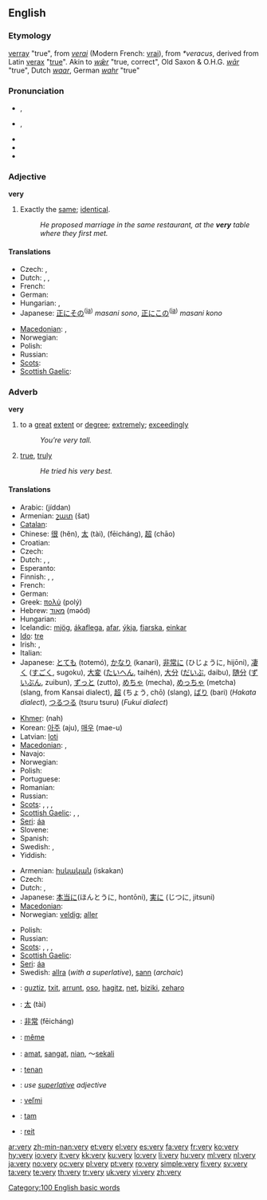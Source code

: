 {{wikipedia}}
==English==

{{rank|than|some|other|67|very|upon|man|may}}

===Etymology===
{{etyl|enm}} [[verray]] "true", from {{etyl|fro}} ''[[verai]]'' (Modern French: [[vrai]]), from {{VL.}} ''*veracus'', derived from Latin [[verax]] "[[true]]". Akin to {{etyl|ang}} ''[[wǣr]]'' "true, correct", Old Saxon & O.H.G. ''[[wār]]'' "true", Dutch ''[[waar]]'', German ''[[wahr]]'' "true"

===Pronunciation===
* {{a|UK}} {{IPA|/ˈvɛɹɪ/}}, {{SAMPA|/"vEr\ɪ/}}
* {{a|US}} {{IPA|/ˈvɛɹi/}}, {{SAMPA|/"vEr\i/}}
* {{audio|en-us-very.ogg|Audio (US)}}
* {{hyphenation|ver|y}}
* {{rhymes|ɛri}}

===Adjective===
'''very'''

# Exactly the [[same]]; [[identical]].
#: ''He proposed marriage in the same restaurant, at the '''very''' table where they first met.''

====Translations====
{{trans-top|exactly the same; identical}}
* Czech: {{t-|cs|týž}}, {{t-|cs|tentýž}}
* Dutch: {{t+|nl|zelfde}}, {{t+|nl|dezelfde}}, {{t+|nl|hetzelfde}}
* French: {{t+|fr|même}}
* German: {{t|de|derselbe}}
* Hungarian: {{t+|hu|ugyanaz}}, {{t-|hu|egyazon}}
* Japanese: [[正に]][[その]]<sup>([[:ja:正にその|ja]])</sup> ''masani sono'', [[正に]][[この]]<sup>([[:ja:正にこの|ja]])</sup> ''masani kono''
{{trans-mid}}
* [[Macedonian]]: {{t-|mk|сам|tr=sam|sc=Cyrl|xs=Macedonian}},  {{t|mk|самиот|tr=sámiot|sc=Cyrl|xs=Macedonian}}
* Norwegian: {{t-|no|samme}}
* Polish: {{t-|pl|identyczny}}
* Russian: {{t+|ru|самый||tr=sámyj|sc=Cyrl}}
* [[Scots]]: {{tø|sco|vera|xs=Scots}}
* [[Scottish Gaelic]]: {{t-|gd|aon|xs=Scottish Gaelic}}
{{trans-bottom}}

===Adverb===
'''very'''

# to a [[great]] [[extent]] or [[degree]]; [[extremely]]; [[exceedingly]]
#: ''You’re very tall.''
# [[true]], [[truly]]
#: ''He tried his very best.''

====Translations====
{{trans-top|to a high degree}}
* Arabic: {{Arab|[[جدا|جِدًا]]}} (jíddan)
* Armenian: [[շատ]] (šat)
* [[Catalan]]: {{t-|ca|molt}}
* Chinese: [[很]] (hĕn), [[太]] (tài), {{t-|cmn|非常|sc=Hani|xs=Mandarin}} (fēicháng), [[超]] (chāo)
* Croatian: {{t-|hr|vrlo}}
* Czech: {{t+|cs|velmi}}
* Dutch: {{t+|nl|zeer}}, {{t+|nl|heel}}, {{t+|nl|erg}}
* Esperanto: {{t+|eo|tre|xs=Esperanto}}
* Finnish: {{t+|fi|erittäin}}, {{t+|fi|kovin}}, {{t+|fi|hyvin}}
* French: {{t+|fr|très}}
* German: {{t+|de|sehr}}
* Greek: [[πολύ]] (polý)
* Hebrew: [[מאוד]] (məód)
* Hungarian: {{t+|hu|nagyon}}
* Icelandic: [[mjög]], [[ákaflega]], [[afar]], [[ýkja]], [[fjarska]], [[einkar]]
* [[Ido]]: [[tre]]
* Irish: {{t-|ga|an-|xs=Irish}}, {{t-|ga|ana-|xs=Irish}}
* Italian: {{t+|it|molto}}
* Japanese: [[とても]] (totemó), [[かなり]] (kanari), [[非常に]] (ひじょうに, hijōni), [[凄く]] ([[すごく]], sugoku), [[大変]] ([[たいへん]], taihén), [[大分]] ([[だいぶ]], daibu), [[随分]] ([[ずいぶん]], zuibun), [[ずっと]] (zutto), [[めちゃ]] (mecha), [[めっちゃ]] (metcha) (slang, from Kansai dialect), [[超]] (ちょう, chō) (slang), [[ばり]] (bari) (''Hakata dialect''), [[つるつる]] (tsuru tsuru) (''Fukui dialect'')
{{trans-mid}}
* [[Khmer]]: {{Khmr|[[ណាស់]]}} (nah)
* Korean: [[아주]] (aju), [[매우]] (mae-u)
* Latvian: [[ļoti]]
* [[Macedonian]]: {{t+|mk|многу|tr=mnógu|sc=Cyrl|xs=Macedonian}},  {{t|mk|мошне|tr=móšne|sc=Cyrl|xs=Macedonian}}
* Navajo: {{tø|nv|ayóo}}
* Norwegian: {{t+|no|veldig}}
* Polish: {{t+|pl|bardzo}}
* Portuguese: {{t+|pt|muito}}
* Romanian: {{t-|ro|foarte}}
* Russian: {{t+|ru|очень|tr=óčen’|sc=Cyrl}}
* [[Scots]]: {{tø|sco|gey|xs=Scots}}, {{tø|sco|unco|xs=Scots}}, {{tø|sco|vera|xs=Scots}},
* [[Scottish Gaelic]]: {{t-|gd|glè|xs=Scottish Gaelic}}, {{t-|gd|ro|xs=Scottish Gaelic}}, {{t-|gd|fìor|xs=Scottish Gaelic}}
* [[Seri]]: [[áa]]
* Slovene: {{t+|sl|zelo}}
* Spanish: {{t+|es|muy}}
* Swedish: {{t+|sv|mycket}}, {{t+|sv|väldigt}}
* Yiddish: {{t-|yi|זייער|tr=zeyer|sc=Hebr|xs=Yiddish}}
{{trans-bottom}}

{{trans-top|true, truly}}
* Armenian: [[իսկական]] (iskakan)
* Czech: {{t-|cs|skutečně}}
* Dutch: {{t+|nl|echt}}, {{t+|nl|uiterst}}
* Japanese: [[本当に]](ほんとうに, hontōni), [[実に]] (じつに, jitsuni)
* [[Macedonian]]: {{t|mk|нај-|tr=naj-|sc=Cyrl|xs=Macedonian}}
* Norwegian: [[veldig]]; [[aller]]
{{trans-mid}}
* Polish: {{t+|pl|naprawdę}}
* Russian: {{t+|ru|самый|tr=sámyj|sc=Cyrl}}
* [[Scots]]: {{tø|sco|gey|xs=Scots}}, {{tø|sco|unco|xs=Scots}}, {{tø|sco|vera|xs=Scots}},
* [[Scottish Gaelic]]: {{t-|gd|fìor|xs=Scottish Gaelic}}
* [[Seri]]: [[áa]]
* Swedish: [[allra]] (''with a superlative''), [[sann]] (''archaic'')
{{trans-bottom}}

{{checktrans-top}}
* {{ttbc|Basque}}: [[guztiz]], [[txit]], [[arrunt]], [[oso]], [[hagitz]], [[net]], [[biziki]], [[zeharo]]
* {{ttbc|CJKV Characters}}: [[太]] (tài)
* {{ttbc|Chinese}}: [[非常]] (fēicháng)
* {{ttbc|French}}: [[même]]
* {{ttbc|Indonesian}}: [[amat]], [[sangat]], [[nian]], ～[[sekali]]
{{checktrans-mid}}
* {{ttbc|Javanese}}: [[tenan]]
* {{ttbc|Latin}}: ''use [[superlative]] adjective''
* {{ttbc|Slovak}}: [[veľmi]]
* {{ttbc|Turkish}}: [[tam]]
* {{ttbc|Welsh}}: [[reit]]
{{checktrans-bottom}}

[[Category:100 English basic words]]

[[ar:very]]
[[zh-min-nan:very]]
[[et:very]]
[[el:very]]
[[es:very]]
[[fa:very]]
[[fr:very]]
[[ko:very]]
[[hy:very]]
[[io:very]]
[[it:very]]
[[kk:very]]
[[ku:very]]
[[lo:very]]
[[li:very]]
[[hu:very]]
[[ml:very]]
[[nl:very]]
[[ja:very]]
[[no:very]]
[[oc:very]]
[[pl:very]]
[[pt:very]]
[[ro:very]]
[[simple:very]]
[[fi:very]]
[[sv:very]]
[[ta:very]]
[[te:very]]
[[th:very]]
[[tr:very]]
[[uk:very]]
[[vi:very]]
[[zh:very]]